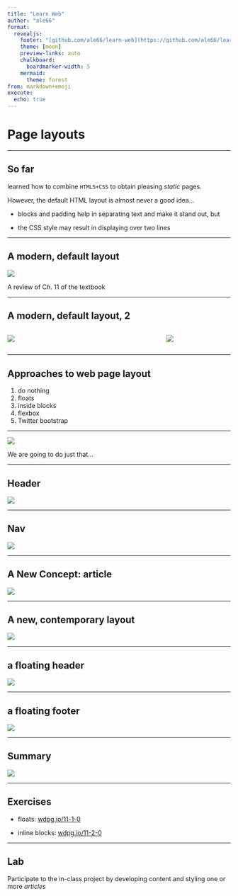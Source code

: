 ```yaml
---
title: "Learn Web"
author: "ale66"
format: 
  revealjs:
    footer: "[github.com/ale66/learn-web](https://github.com/ale66/learn-web)&nbsp;&nbsp;&nbsp;"
    theme: [moon]
    preview-links: auto
    chalkboard: 
      boardmarker-width: 5
    mermaid:
      theme: forest
from: markdown+emoji
execute:
  echo: true
---
```


# Page layouts

---

## So far

learned how to combine `HTML5+CSS` to obtain pleasing *static* pages.

However, the default HTML layout is almost never a good idea...

- blocks and padding help in separating text and make it stand out, but
  
- the CSS style may result in displaying over two lines


---

## A modern, default layout

![](./imgs/11-basic-layout.png)

A review of Ch. 11 of the textbook


---

## A modern, default layout, 2

:::: columns

::: {.column width="70%"}
![](./imgs/11-holy-grail.png)
:::

::: {.column width="30%"}
![](./imgs/11-basic-layout.png)
:::

::::

---

## Approaches to web page layout

1. do nothing
2. floats
3. inside blocks
4. flexbox
5. Twitter bootstrap

---

![](./imgs/11-beware.png)

We are going to do just that...

---

## Header

![](./imgs/11-header.png)


---

## Nav

![](./imgs/11-nav.png)


---

## A New Concept: article

![](./imgs/11-article.png)


---

## A new, contemporary layout

![](./imgs/11-advanced-layout.png)


---

## a floating header

![](./imgs/11-floating-header.png)

---

## a floating footer

![](./imgs/11-footer.png)


---

## Summary

![](./imgs/11-summary.png)


---

## Exercises

- floats: [wdpg.io/11-1-0](https://webdesignplayground.io/lessons/11-1-0)

- inline blocks: [wdpg.io/11-2-0](https://webdesignplayground.io/lessons/11-2-0)


---

## Lab

Participate to the in-class project by developing content and styling one or more *articles* 